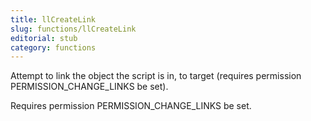 ```yaml
---
title: llCreateLink
slug: functions/llCreateLink
editorial: stub
category: functions
---
```


<LSLFunction name="llCreateLink"/>

Attempt to link the object the script is in, to target (requires permission PERMISSION_CHANGE_LINKS be set).

Requires permission PERMISSION_CHANGE_LINKS be set.
